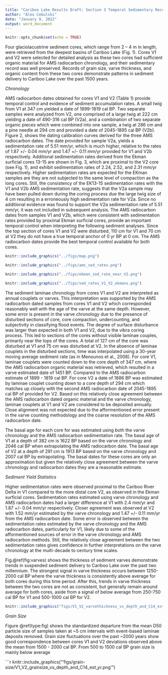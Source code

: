 ```yaml
---
title: "Cariboo Lake Results Draft: Section 3 Temporal Sedimentary Record"
author: "Alex Cebulski"
date: "January 9, 2022"
output: word_document
---
```


```r
knitr::opts_chunk$set(echo = TRUE)
```

Four glaciolacustrine sediment cores, which range from 2 – 4 m in length, were retrieved from the deepest basins of Cariboo Lake (Fig. 1). Cores V1 and V2 were selected for detailed analysis as these two cores had sufficient organic material for AMS radiocarbon chronology, and their sedimentary record was well preserved. Records of grain size, varve thickness, and organic content from these two cores demonstrate patterns in sediment delivery to Cariboo Lake over the past 1500 years. 

*Chronology*

AMS radiocarbon dates obtained for cores V1 and V2 (Table 1) provide temporal control and evidence of sediment accumulation rates. A small twig from V1 at 347 cm yielded a date of 1899-1819 cal BP. Two separate samples were analyzed from V2, one comprised of a large twig at 222 cm yielding a date of 490-316 cal BP (V2a), and a combination of two separate organic pieces which were combined into one sample, a twig at 286 cm and a pine needle at 294 cm and provided a date of 2045-1895 cal BP (V2b). Figure 2, shows the dating calibration curves derived for the three AMS radiocarbon dates. The date provided for sample V2a, yields a sedimentation rate of 5.51 mm/yr, which is much higher, relative to the rates of 1.87 +/- 0.04 mm/yr and 1.47 +/- 0.11 mm/yr provided for V1 and V2b respectively. Additional sedimentation rates derived from the Ekman surficial cores 13-15 are shown in Fig. 3, which are proximal to the V2 core (see Fig. 1), and exhibit sedimentation rates of 2.24, 2.52, and 2.31 mm/yr respectively. Higher sedimentation rates are expected for the EKman samples are they are not subjected to the same level of compaction as the long cores. Still, the consistency of the EK13-15 sedimentation rates with the V1 and V2b AMS sedimentation rate, suggests that the V2a sample may have been pulled down during the coring process due the large twig size of 4 cm resulting in a erroneously high sedimentation rate for V2a. Since no additional evidence was found to support the V2a sedimentation rate of 5.51 mm/yr, it was not included in subsequent analysis. The AMS radiocarbon dates from samples V1 and V2b, which were consistent with sedimentation rates provided by proximal Ekman surficial cores, provide an important temporal control when interpreting the following sediment analyses. Since the top section of cores V1 and V2 were disturbed, 110 cm for V1 and 70 cm at V2 they do not have a true temporal anchor of 0 yr BP at 0 cm. The AMS radiocarbon dates provide the best temporal control available for both cores.

```r
knitr::include_graphics("../figs/map.png")
```

```r
knitr::include_graphics("../figs/ams_sed_rates.png")
```

```r
knitr::include_graphics("../figs/ekman_sed_rate_near_V2.png")
```

```r
knitr::include_graphics("../figs/sed_rates_V1_V2_ekmans.png")
```

The sediment laminae chronology from cores V1 and V2 are interpreted as annual couplets or varves. This interpretation was supported by the AMS radiocarbon dated samples from cores V1 and V2 which corresponded reasonably well with the age of the varve at the same depth. However, some error is present in the varve chronology due to the presence of disturbed sections of core, core compaction, undercounting, and subjectivity in classifying flood events. The degree of surface disturbance was larger than expected in both V1 and V2, due to the vibra coring process. This led to sections of the cores without visible laminae couples, primarily near the tops of the cores. A total of 127 cm of the core was disturbed at V1 and 75 cm was disturbed at V2. In the absence of laminae couplets in the disturbed sections, time was interpolated using a 30-year moving average sediment rate (as in Menounos et al., 2008). For core V1, laminae couplets were counted down to the core depth of 347 cm, where the AMS radiocarbon organic material was retrieved, which resulted in a varve estimated date of 1451 BP. Compared to the AMS radiocarbon estimate of 1899 - 1819 cal BP. For core V2 a date of 1886 BP was estimated by laminae couplet counting down to a core depth of 294 cm which matches up closely with the second AMS radiocarbon date of 2045-1895 cal BP of provided for V2. Based on this relatively close agreement between the AMS radiocarbon dated organic material and the varve chronology, laminae couplets at V1 and V2 are considered to be deposited annually. Close alignment was not expected due to the afformentioned error present in the varve counting methodology and the coarse resolution of the AMS radiocarbon date. 

The basal age for each core for was estimated using both the varve chronology and the AMS radiocarbon sedimentation rate. The basal age of V1 at a depth of 382 cm is 1622 BP based on the varve chronology and 2046 cal BP when extrapolating the AMS radiocarbon date. The basal age of V2 at a depth of 291 cm is 1913 BP based on the varve chronology and 2007 cal BP by extrapolating. The basal dates for these cores are only an approximation but given the relatively close agreement between the varve chronology and radiocarbon dates they are a reasonable estimate. 

*Sediment Yield Statistics* 

Higher sedimentation rates were observed proximal to the Cariboo River Delta in V1 compared to the more distal core V2, as observed in the Ekman surficial cores. Sedimentation rates estimated using varve chronology and AMS radiocarbon dates had a larger difference at V1 with 2.4 mm/yr and 1.87 +/- 0.04 mm/yr respectively. Closer agreement was observed at V2 with 1.52 mm/yr estimated by the varve chronology and 1.47 +/- 0.11 mm/yr from the AMS radiocarbon date. Some error is observed between the sedimentation rates estimated by the varve chronology and the AMS radiocarbon dates, particularly for V1, likely due to some of the afformentioned sources of error in the varve chronology and AMS radiocarbon methods. Still, the relatively close agreement between the two sedimentation rates gives confidence in further interpretations on the varve chronology at the multi-decade to century time scales. 

Fig.\@ref(fig:varves) shows the thickness of sediment varves demonstrate trends in suspended sediment delivery to Cariboo Lake over the past two millennium. The strongest signal in varve thickness occurs between 1250-2000 cal BP where the varve thickness is consistently above average for both cores during this time period. After this, trends in varve thickness between the two cores are not as consistent, but generally remain around average for both cores, aside from a signal of below average from 250-750 cal BP for V1 and 500-1000 cal BP for V2. 

```r
knitr::include_graphics("figs/V1_V2_varvethickness_vs_depth_and_C14_est_yr.png")
```

*Grain Size*

Figure \@ref(type:fig) shows the standardized departure from the mean D50 particle size of samples taken at ~5 cm intervals with event-based laminae deposits removed. Grain size fluctuations over the past ~2000 years show good correspondence between cores V1 and V2 deviations observed above the mean from 1500 - 2000 cal BP. From 500 to 1500 cal BP grain size is mainly below average 

```r
knitr::include_graphics("'figs/grain-size/V1_V2_grainsize_vs_depth_and_C14_est_yr.png'")